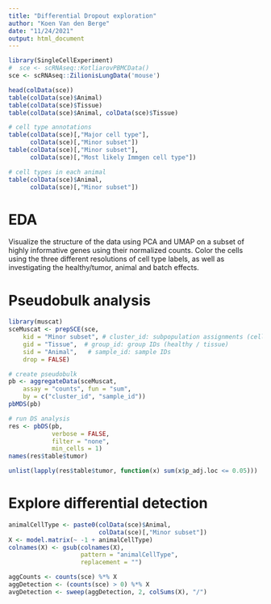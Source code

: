 ```yaml
---
title: "Differential Dropout exploration"
author: "Koen Van den Berge"
date: "11/24/2021"
output: html_document
---
```



```r
library(SingleCellExperiment)
#  sce <- scRNAseq::KotliarovPBMCData()
sce <- scRNAseq::ZilionisLungData('mouse')

head(colData(sce))
table(colData(sce)$Animal)
table(colData(sce)$Tissue)
table(colData(sce)$Animal, colData(sce)$Tissue)

# cell type annotations
table(colData(sce)[,"Major cell type"], 
      colData(sce)[,"Minor subset"])
table(colData(sce)[,"Minor subset"], 
      colData(sce)[,"Most likely Immgen cell type"])

# cell types in each animal
table(colData(sce)$Animal,
      colData(sce)[,"Minor subset"])

```


# EDA

Visualize the structure of the data using PCA and UMAP on a subset of highly informative genes using their normalized counts.
Color the cells using the three different resolutions of cell type labels, as well as investigating the healthy/tumor, animal and batch effects.

# Pseudobulk analysis

```r
library(muscat)
sceMuscat <- prepSCE(sce, 
    kid = "Minor subset", # cluster_id: subpopulation assignments (cell types)
    gid = "Tissue",  # group_id: group IDs (healthy / tissue)
    sid = "Animal",   # sample_id: sample IDs 
    drop = FALSE)

# create pseudobulk
pb <- aggregateData(sceMuscat,
    assay = "counts", fun = "sum",
    by = c("cluster_id", "sample_id"))
pbMDS(pb)

# run DS analysis
res <- pbDS(pb, 
            verbose = FALSE,
            filter = "none",
            min_cells = 1)
names(res$table$tumor)

unlist(lapply(res$table$tumor, function(x) sum(x$p_adj.loc <= 0.05)))
```

# Explore differential detection

```r
animalCellType <- paste0(colData(sce)$Animal,
                         colData(sce)[,"Minor subset"])
X <- model.matrix(~ -1 + animalCellType)
colnames(X) <- gsub(colnames(X),
                    pattern = "animalCellType",
                    replacement = "")

aggCounts <- counts(sce) %*% X
aggDetection <- (counts(sce) > 0) %*% X
avgDetection <- sweep(aggDetection, 2, colSums(X), "/")

```

